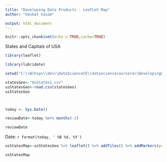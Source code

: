 ```yaml
---
title: "Developing Data Products - LeafLet Map"
author: "Venkat Vasam"

output: html_document
---
```



```r
knitr::opts_chunk$set(echo = TRUE,cache=TRUE)
```

States and Capitals of USA

```r

library(leaflet)

library(lubridate)

setwd("C:\\Wrksps\\dev\\DataScienceCE\\datasciencecoursera\\DevelopingDataProducts\\Week2\\Github-w2\\coursera-ddp2")

statesGeo<-"UsStates1.csv"
usStatesGeo<-read.csv(statesGeo)
usStatesGeo



today <- Sys.Date()

reviewDate<-today %m+% months(-2)

reviewDate
```


Date: `r format(today, ' %B %d, %Y')`


```r

usStatesMap<-usStatesGeo %>% leaflet() %>% addTiles() %>% addMarkers(popup=usStatesGeo$description)

usStatesMap


```